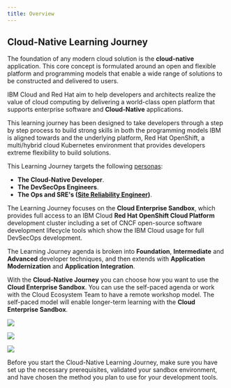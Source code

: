 ```yaml
---
title: Overview
---
```


## Cloud-Native Learning Journey

The foundation of any modern cloud solution is the **cloud-native** application. This core concept is formulated around an open and flexible platform and programming models that enable a wide range of solutions to be constructed and delivered to users.
   
IBM Cloud and Red Hat aim to help developers and architects realize the value of cloud computing by delivering a world-class open platform that supports enterprise software and **Cloud-Native** applications.

This learning journey has been designed to take developers through a step by step process to build strong skills in both the programming models IBM is aligned towards and the underlying platform, Red Hat OpenShift, a multi/hybrid cloud Kubernetes environment that provides developers extreme flexibility to build solutions.

This Learning Journey targets the following [personas](https://www.ibm.com/garage/method/practices/think/practice_personas/):
- **The Cloud-Native Developer**.
- **The DevSecOps Engineers**.
- **The Ops and SRE's ([Site Reliability Engineer](https://en.wikipedia.org/wiki/Site_Reliability_Engineering))**.

The Learning Journey focuses on the **Cloud Enterprise Sandbox**, which provides full access to an IBM Cloud **Red Hat OpenShift Cloud Platform** development cluster including a set of CNCF open-source software development lifecycle tools which show the IBM Cloud usage for full DevSecOps development.

The Learning Journey agenda is broken into **Foundation**, **Intermediate** and **Advanced** developer techniques, and then extends with **Application Modernization** and **Application Integration**.

With the **Cloud-Native Journey** you can choose how you want to use the **Cloud Enterprise Sandbox**. You can use the self-paced agenda or work with the Cloud Ecosystem Team to have a remote workshop model. The self-paced model will enable longer-term learning with the **Cloud Enterprise Sandbox**.

<Row>

<Column colLg={4} colMd={4} noGutterMdLeft>
<ArticleCard
    color="dark"
    title="Developer Foundation"
    subTitle="Start your cloud-native journey by learning the concepts, technologies & methodologies."
    href="/developer-foundation"
    >

![](./images/developer-foundation.png)

</ArticleCard>
</Column>

<Column colLg={4} colMd={4} noGutterMdLeft>
<ArticleCard
    color="dark"
    title="Developer Intermediate"
    subTitle="Learn how to develop and deliver cloud-native applications with an Enterpeise SDLC."
    href="/developer-intermediate"
    >

![](./images/developer-intermediate.png)

</ArticleCard>
</Column>


<Column colLg={4} colMd={4} noGutterMdLeft>
<ArticleCard
    color="dark"
    title="Developer Advanced"
    subTitle="Learn advanced microservices techniques to develop and deliver cloud-native applications."
    href="/developer-advanced"
    >

![](./images/developer-advanced.png)

</ArticleCard>
</Column>

</Row>

Before you start the Cloud-Native Learning Journey, make sure you have set up the necessary prerequisites, validated your sandbox environment, and have chosen the method you plan to use for your development tools.
